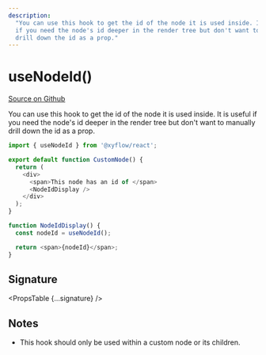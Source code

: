 ```yaml
---
description:
  "You can use this hook to get the id of the node it is used inside. It is useful
  if you need the node's id deeper in the render tree but don't want to manually
  drill down the id as a prop."
---
```



# useNodeId()

[Source on Github](https://github.com/xyflow/xyflow/blob/v11/packages/core/src/contexts/NodeIdContext.ts/#L7)

You can use this hook to get the id of the node it is used inside. It is useful
if you need the node's id deeper in the render tree but don't want to manually
drill down the id as a prop.

```js
import { useNodeId } from '@xyflow/react';

export default function CustomNode() {
  return (
    <div>
      <span>This node has an id of </span>
      <NodeIdDisplay />
    </div>
  );
}

function NodeIdDisplay() {
  const nodeId = useNodeId();

  return <span>{nodeId}</span>;
}
```

## Signature

<PropsTable {...signature} />

## Notes

- This hook should only be used within a custom node or its children.

